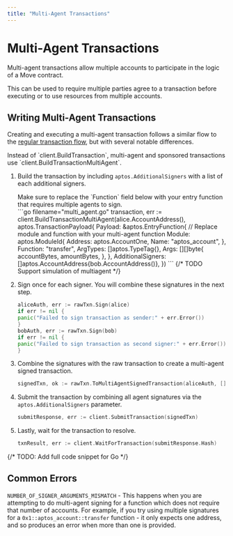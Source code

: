 ```yaml
---
title: "Multi-Agent Transactions"
---
```





# Multi-Agent Transactions

Multi-agent transactions allow multiple accounts to participate in the logic of
a Move contract.

This can be used to require multiple parties agree to a transaction before
executing or to use resources from multiple accounts.

## Writing Multi-Agent Transactions

Creating and executing a multi-agent transaction follows a similar flow to the
[regular transaction flow](../building-transactions.mdx), but with several
notable differences.

<Aside type="note">
  Instead of `client.BuildTransaction`, multi-agent and sponsored transactions
  use `client.BuildTransactionMultiAgent`.
</Aside>

<Steps>

1. Build the transaction by including `aptos.AdditionalSigners` with a list of each additional signers.
    <Aside type="note">
    Make sure to replace the `Function` field below with your entry function
    that requires multiple agents to sign.
    </Aside>
    ```go filename="multi_agent.go"
    transaction, err := client.BuildTransactionMultiAgent(alice.AccountAddress(), aptos.TransactionPayload{
    Payload: &aptos.EntryFunction{
    // Replace module and function with your multi-agent function
    Module: aptos.ModuleId{
    Address: aptos.AccountOne,
    Name:    "aptos_account",
    },
    Function: "transfer",
    ArgTypes: []aptos.TypeTag{},
    Args: [][]byte{
    accountBytes,
    amountBytes,
    },
    },
    AdditionalSigners: []aptos.AccountAddress{bob.AccountAddress()},
    })
    ```
    {/* TODO Support simulation of multiagent */}

2. Sign once for each signer.
    You will combine these signatures in the next step.
    ```go filename="multi_agent.go"
    aliceAuth, err := rawTxn.Sign(alice)
    if err != nil {
    panic("Failed to sign transaction as sender:" + err.Error())
    }
    bobAuth, err := rawTxn.Sign(bob)
    if err != nil {
    panic("Failed to sign transaction as second signer:" + err.Error())
    }
    ```

3. Combine the signatures with the raw transaction to create a multi-agent signed transaction.
    ```go filename="multi_agent.go"
    signedTxn, ok := rawTxn.ToMultiAgentSignedTransaction(aliceAuth, []crypto.AccountAuthenticator{bobAuth})
    ```

4. Submit the transaction by combining all agent signatures via the `aptos.AdditionalSigners` parameter.
    ```go filename="multi_agent.go"
    submitResponse, err := client.SubmitTransaction(signedTxn)
    ```

5. Lastly, wait for the transaction to resolve.
    ```go filename="multi_agent.go"
    txnResult, err := client.WaitForTransaction(submitResponse.Hash)
    ```

</Steps>

{/* TODO: Add full code snippet for Go */}

## Common Errors

`NUMBER_OF_SIGNER_ARGUMENTS_MISMATCH` - This happens when you are attempting to
do multi-agent signing for a function which does not require that number of
accounts. For example, if you try using multiple signatures for a
`0x1::aptos_account::transfer` function - it only expects one address, and so
produces an error when more than one is provided.
